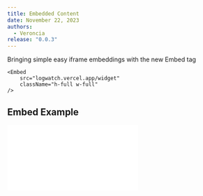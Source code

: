 ```yaml
---
title: Embedded Content
date: November 22, 2023
authors:
  - Veroncia
release: "0.0.3"
---
```


Bringing simple easy iframe embeddings with the new Embed tag

```mdx
<Embed
    src="logwatch.vercel.app/widget"
    className="h-full w-full"
/>
```

## Embed Example

<Embed
    src="/widget"
    className="h-full w-full"
/>